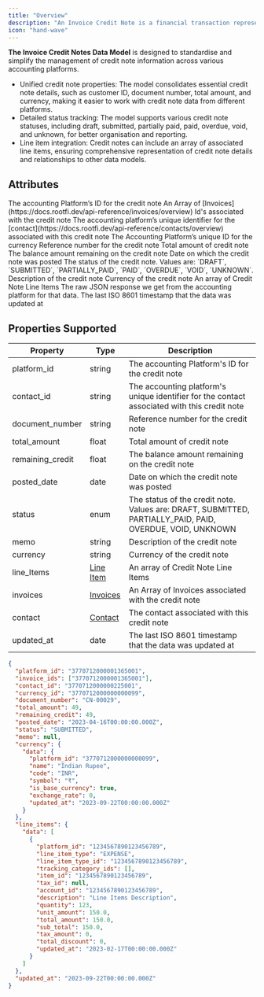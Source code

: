 ```yaml
---
title: "Overview"
description: "An Invoice Credit Note is a financial transaction representing a reduction that can be applied against one or multiple invoices issued to Customers."
icon: "hand-wave"
---
```


**The Invoice Credit Notes Data Model** is designed to standardise and simplify the management of credit note information across various accounting platforms.

- Unified credit note properties: The model consolidates essential credit note details, such as customer ID, document number, total amount, and currency, making it easier to work with credit note data from different platforms.
- Detailed status tracking: The model supports various credit note statuses, including draft, submitted, partially paid, paid, overdue, void, and unknown, for better organisation and reporting.
- Line item integration: Credit notes can include an array of associated line items, ensuring comprehensive representation of credit note details and relationships to other data models.

## Attributes

<ResponseField name="platform_id" type="string" required>
  The accounting Platform’s ID for the credit note
</ResponseField>

<ResponseField name="invoice_id" type="string[]" required>
  An Array of [Invoices](https://docs.rootfi.dev/api-reference/invoices/overview) Id's associated with the credit note
</ResponseField>

<ResponseField name="contact_id" type="string" required>
  The accounting platform’s unique identifier for the [contact](https://docs.rootfi.dev/api-reference/contacts/overview) associated with this credit note
</ResponseField>

<ResponseField name="currency_id" type="string">
  The Accounting Platform’s unique ID for the currency
</ResponseField>

<ResponseField name="document_number" type="string" required>
  Reference number for the credit note
</ResponseField>

<ResponseField name="total_amount" type="float" required>
  Total amount of credit note
</ResponseField>

<ResponseField name="remaining_credit" type="float" required>
  The balance amount remaining on the credit note
</ResponseField>

<ResponseField name="posted_date" type="date" required>
  Date on which the credit note was posted
</ResponseField>

<ResponseField name="status" type="enum" required>
  The status of the credit note. Values are: `DRAFT`, `SUBMITTED`, `PARTIALLY_PAID`, `PAID`, `OVERDUE`, `VOID`, `UNKNOWN`.
</ResponseField>

<ResponseField name="memo" type="string" required>
  Description of the credit note
</ResponseField>

<ResponseField name="currency" type="string" required>
  Currency of the credit note
  <Expandable title="properties">
    <ResponseField name="data" type="Object">
      <Expandable title="properties">
        <Snippet file="currency_snippet.mdx" />
      </Expandable>
    </ResponseField>
  </Expandable>
</ResponseField>

<ResponseField name="line_Items" type="Line Item" required>
  An array of Credit Note Line Items
  <Expandable title="properties">
    <ResponseField name="data" type="Object" required>
      <Expandable title="properties">
        <Snippet file="line_items_snippeet.mdx" />
      </Expandable>
    </ResponseField>
  </Expandable>
</ResponseField>

<ResponseField name="raw_data" type="Object">
  The raw JSON response we get from the accounting platform for that data.
</ResponseField>

<ResponseField name="updated_at" type="date" required>
  The last ISO 8601 timestamp that the data was updated at
</ResponseField>

## Properties Supported

| Property         | Type                          | Description                                                                                               |
| ---------------- | ----------------------------- | --------------------------------------------------------------------------------------------------------- |
| platform_id      | string                        | The accounting Platform's ID for the credit note                                                          |
| contact_id       | string                        | The accounting platform's unique identifier for the contact associated with this credit note              |
| document_number  | string                        | Reference number for the credit note                                                                      |
| total_amount     | float                         | Total amount of credit note                                                                               |
| remaining_credit | float                         | The balance amount remaining on the credit note                                                           |
| posted_date      | date                          | Date on which the credit note was posted                                                                  |
| status           | enum                          | The status of the credit note. Values are: DRAFT, SUBMITTED, PARTIALLY_PAID, PAID, OVERDUE, VOID, UNKNOWN |
| memo             | string                        | Description of the credit note                                                                            |
| currency         | string                        | Currency of the credit note                                                                               |
| line_Items       | [Line Item](/docs/line-items) | An array of Credit Note Line Items                                                                        |
| invoices         | [Invoices](/docs/invoices)    | An Array of Invoices associated with the credit note                                                      |
| contact          | [Contact](/docs/contacts)     | The contact associated with this credit note                                                              |
| updated_at       | date                          | The last ISO 8601 timestamp that the data was updated at                                                  |

<ResponseExample name="The Bank Transaction Object" >

```json The Invoice Credit Notes Response Object
{
  "platform_id": "3770712000001365001",
  "invoice_ids": ["3770712000001365001"],
  "contact_id": "3770712000000225001",
  "currency_id": "3770712000000000099",
  "document_number": "CN-00029",
  "total_amount": 49,
  "remaining_credit": 49,
  "posted_date": "2023-04-16T00:00:00.000Z",
  "status": "SUBMITTED",
  "memo": null,
  "currency": {
    "data": {
      "platform_id": "3770712000000000099",
      "name": "Indian Rupee",
      "code": "INR",
      "symbol": "₹",
      "is_base_currency": true,
      "exchange_rate": 0,
      "updated_at": "2023-09-22T00:00:00.000Z"
    }
  },
  "line_items": {
    "data": [
      {
        "platform_id": "1234567890123456789",
        "line_item_type": "EXPENSE",
        "line_item_type_id": "1234567890123456789",
        "tracking_category_ids": [],
        "item_id": "1234567890123456789",
        "tax_id": null,
        "account_id": "1234567890123456789",
        "description": "Line Items Description",
        "quantity": 123,
        "unit_amount": 150.0,
        "total_amount": 150.0,
        "sub_total": 150.0,
        "tax_amount": 0,
        "total_discount": 0,
        "updated_at": "2023-02-17T00:00:00.000Z"
      }
    ]
  },
  "updated_at": "2023-09-22T00:00:00.000Z"
}
```

</ResponseExample>
